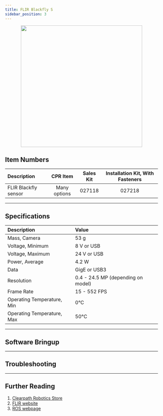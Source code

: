 ```yaml
---
title: FLIR Blackfly S
sidebar_position: 3
---
```



<center>
  <img
    src="/img/sensor_images/sensor_flir_blackfly_1.png"
    width="400"
  />
</center>

## Item Numbers

| Description          |   CPR Item   | Sales Kit | Installation Kit, With Fasteners |
| :------------------- | :----------: | :-------: | :------------------------------: |
| FLIR Blackfly sensor | Many options |  027118   |              027218              |

---

## Specifications

| Description                | Value                              |
| :------------------------- | :--------------------------------- |
| Mass, Camera               | 53 g                               |
| Voltage, Minimum           | 8 V or USB                         |
| Voltage, Maximum           | 24 V or USB                        |
| Power, Average             | 4.2 W                              |
| Data                       | GigE or USB3                       |
| Resolution                 | 0.4 - 24.5 MP (depending on model) |
| Frame Rate                 | 15 - 552 FPS                       |
| Operating Temperature, Min | 0°C                                |
| Operating Temperature, Max | 50°C                               |

---

## Software Bringup

<SoftwareBringup />

---

## Troubleshooting

<Support />

---

## Further Reading

1.  [Clearpath Robotics Store](https://store.clearpathrobotics.com/collections/vision/products/blackfly-s)
2.  [FLIR website](https://www.flir.ca/products/blackfly-s-gige/)
3.  [ROS webpage](http://wiki.ros.org/spinnaker_sdk_camera_driver)
